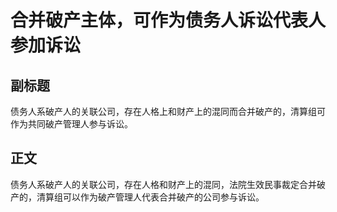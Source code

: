 # 合并破产主体，可作为债务人诉讼代表人参加诉讼
## 副标题
债务人系破产人的关联公司，存在人格上和财产上的混同而合并破产的，清算组可作为共同破产管理人参与诉讼。
## 正文
债务人系破产人的关联公司，存在人格和财产上的混同，法院生效民事裁定合并破产的，清算组可以作为破产管理人代表合并破产的公司参与诉讼。